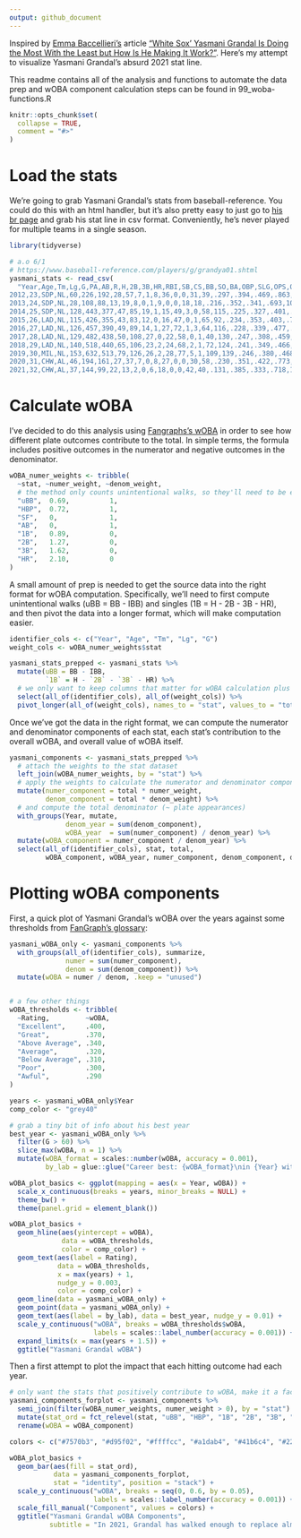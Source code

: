 ```yaml
---
output: github_document
---
```


<!-- README.md is generated from README.Rmd. Please edit that file -->

Inspired by [Emma Baccellieri's](https://twitter.com/emmabaccellieri) article ["White Sox' Yasmani Grandal Is Doing the Most With the Least but How Is He Making It Work?"](https://www.si.com/mlb/2021/06/02/yasmani-grandal-the-opener). Here's my attempt to visualize Yasmani Grandal's absurd 2021 stat line.

This readme contains all of the analysis and functions to automate the data prep and wOBA component calculation steps can be found in 99_woba-functions.R

```r
knitr::opts_chunk$set(
  collapse = TRUE,
  comment = "#>"
)
```

# Load the stats

We're going to grab Yasmani Grandal's stats from baseball-reference. You could do this with an html handler, but it's also pretty easy to just go to [his br page](https://www.baseball-reference.com/players/g/grandya01.shtml) and grab his stat line in csv format. Conveniently, he's never played for multiple teams in a single season.

```r
library(tidyverse)

# a.o 6/1
# https://www.baseball-reference.com/players/g/grandya01.shtml
yasmani_stats <- read_csv(
  "Year,Age,Tm,Lg,G,PA,AB,R,H,2B,3B,HR,RBI,SB,CS,BB,SO,BA,OBP,SLG,OPS,OPS+,TB,GDP,HBP,SH,SF,IBB,Pos,Awards
2012,23,SDP,NL,60,226,192,28,57,7,1,8,36,0,0,31,39,.297,.394,.469,.863,143,90,8,1,0,2,1,2/H,
2013,24,SDP,NL,28,108,88,13,19,8,0,1,9,0,0,18,18,.216,.352,.341,.693,102,30,1,1,0,1,2,2/H3,
2014,25,SDP,NL,128,443,377,47,85,19,1,15,49,3,0,58,115,.225,.327,.401,.728,111,151,7,2,0,6,1,23H/D,
2015,26,LAD,NL,115,426,355,43,83,12,0,16,47,0,1,65,92,.234,.353,.403,.756,112,143,16,2,1,3,1,2H/3,AS
2016,27,LAD,NL,126,457,390,49,89,14,1,27,72,1,3,64,116,.228,.339,.477,.816,118,186,11,2,0,1,1,*2H/3,MVP-22
2017,28,LAD,NL,129,482,438,50,108,27,0,22,58,0,1,40,130,.247,.308,.459,.767,101,201,10,0,1,3,0,*2H,
2018,29,LAD,NL,140,518,440,65,106,23,2,24,68,2,1,72,124,.241,.349,.466,.815,121,205,12,3,0,3,1,*2H/3,
2019,30,MIL,NL,153,632,513,79,126,26,2,28,77,5,1,109,139,.246,.380,.468,.848,119,240,16,5,0,5,2,*23/HD,ASMVP-15
2020,31,CHW,AL,46,194,161,27,37,7,0,8,27,0,0,30,58,.230,.351,.422,.773,112,68,4,1,0,2,0,2/D3H,
2021,32,CHW,AL,37,144,99,22,13,2,0,6,18,0,0,42,40,.131,.385,.333,.718,107,33,6,0,1,2,0,*2/3H,")

```

# Calculate wOBA

I've decided to do this analysis using [Fangraphs's wOBA](https://library.fangraphs.com/offense/woba/) in order to see how different plate outcomes contribute to the total. In simple terms, the formula includes positive outcomes in the numerator and negative outcomes in the denominator.
```r
wOBA_numer_weights <- tribble(
  ~stat, ~numer_weight, ~denom_weight,
  # the method only counts unintentional walks, so they'll need to be extracted first
  "uBB",  0.69,          1,
  "HBP",  0.72,          1,
  "SF",   0,             1,
  "AB",   0,             1,
  "1B",   0.89,          0,
  "2B",   1.27,          0,
  "3B",   1.62,          0,
  "HR",   2.10,          0
)

```

A small amount of prep is needed to get the source data into the right format for wOBA computation. Specifically, we'll need to first compute unintentional walks (uBB = BB - IBB) and singles (1B = H - 2B - 3B - HR), and then pivot the data into a longer format, which will make computation easier.

```r
identifier_cols <- c("Year", "Age", "Tm", "Lg", "G")
weight_cols <- wOBA_numer_weights$stat

yasmani_stats_prepped <- yasmani_stats %>% 
  mutate(uBB = BB - IBB,
         `1B` = H - `2B` - `3B` - HR) %>% 
  # we only want to keep columns that matter for wOBA calculation plus a few identifiers
  select(all_of(identifier_cols), all_of(weight_cols)) %>% 
  pivot_longer(all_of(weight_cols), names_to = "stat", values_to = "total")

```

Once we've got the data in the right format, we can compute the numerator and denominator components of each stat, each stat's contribution to the overall wOBA, and overall value of wOBA itself.
```r
yasmani_components <- yasmani_stats_prepped %>% 
  # attach the weights to the stat dataset
  left_join(wOBA_numer_weights, by = "stat") %>% 
  # apply the weights to calculate the numerator and denominator component of each outcome
  mutate(numer_component = total * numer_weight,
         denom_component = total * denom_weight) %>% 
  # and compute the total denominator (~ plate appearances)
  with_groups(Year, mutate, 
              denom_year = sum(denom_component),
              wOBA_year  = sum(numer_component) / denom_year) %>% 
  mutate(wOBA_component = numer_component / denom_year) %>% 
  select(all_of(identifier_cols), stat, total, 
         wOBA_component, wOBA_year, numer_component, denom_component, denom_year)

```

# Plotting wOBA components

First, a quick plot of Yasmani Grandal's wOBA over the years against some thresholds from [FanGraph's glossary](https://library.fangraphs.com/offense/woba/):
```r
yasmani_wOBA_only <- yasmani_components %>% 
  with_groups(all_of(identifier_cols), summarize,
              numer = sum(numer_component),
              denom = sum(denom_component)) %>% 
  mutate(wOBA = numer / denom, .keep = "unused")


# a few other things
wOBA_thresholds <- tribble(
  ~Rating,         ~wOBA,
  "Excellent",     .400,
  "Great",         .370,
  "Above Average", .340,
  "Average",       .320,
  "Below Average", .310,
  "Poor",          .300,
  "Awful",         .290
)

years <- yasmani_wOBA_only$Year
comp_color <- "grey40"

# grab a tiny bit of info about his best year
best_year <- yasmani_wOBA_only %>% 
  filter(G > 60) %>% 
  slice_max(wOBA, n = 1) %>% 
  mutate(wOBA_format = scales::number(wOBA, accuracy = 0.001),
         by_lab = glue::glue("Career best: {wOBA_format}\nin {Year} with {Tm}"))

wOBA_plot_basics <- ggplot(mapping = aes(x = Year, wOBA)) +
  scale_x_continuous(breaks = years, minor_breaks = NULL) +
  theme_bw() +
  theme(panel.grid = element_blank())

wOBA_plot_basics +
  geom_hline(aes(yintercept = wOBA), 
             data = wOBA_thresholds, 
             color = comp_color) +
  geom_text(aes(label = Rating), 
            data = wOBA_thresholds, 
            x = max(years) + 1, 
            nudge_y = 0.003,
            color = comp_color) +
  geom_line(data = yasmani_wOBA_only) +
  geom_point(data = yasmani_wOBA_only) +
  geom_text(aes(label = by_lab), data = best_year, nudge_y = 0.01) +
  scale_y_continuous("wOBA", breaks = wOBA_thresholds$wOBA,
                     labels = scales::label_number(accuracy = 0.001)) +
  expand_limits(x = max(years + 1.5)) +
  ggtitle("Yasmani Grandal wOBA")
```

Then a first attempt to plot the impact that each hitting outcome had each year.
```r

# only want the stats that positively contribute to wOBA, make it a factor
yasmani_components_forplot <- yasmani_components %>% 
  semi_join(filter(wOBA_numer_weights, numer_weight > 0), by = "stat") %>% 
  mutate(stat_ord = fct_relevel(stat, "uBB", "HBP", "1B", "2B", "3B", "HR")) %>% 
  rename(wOBA = wOBA_component)

colors <- c("#7570b3", "#d95f02", "#ffffcc", "#a1dab4", "#41b6c4", "#225ea8")

wOBA_plot_basics +
  geom_bar(aes(fill = stat_ord),
           data = yasmani_components_forplot,
           stat = "identity", position = "stack") +
  scale_y_continuous("wOBA", breaks = seq(0, 0.6, by = 0.05),
                     labels = scales::label_number(accuracy = 0.001)) +
  scale_fill_manual("Component", values = colors) +
  ggtitle("Yasmani Grandal wOBA Components",
          subtitle = "In 2021, Grandal has walked enough to replace almost all value from non-HR hits")
```

